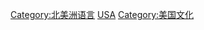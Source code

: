 {{Commonscat|Languages of the United States}}

[[Category:北美洲语言|Category:北美洲语言]]
[[Category:各國語言|USA]]
[[Category:美国文化|Category:美国文化]]